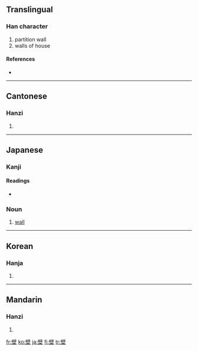 ==Translingual==

===Han character===
{{Han char|rn=32|rad=土|as=13|sn=16|four=7010<sub>4</sub>|canj=尸十土 (SJG)}}

# partition wall
# walls of house

====References====
* {{Han ref|kx=0240.100|dkj=05516|dj=0479.290|hdz=10494.080|uh=58C1|ud=22721|bh=BEC0|bd=48832}}

----

==Cantonese==

===Hanzi===
{{yue-hanzi|jyut=|y=bik1}}

# {{defn|Cantonese}}

----

==Japanese==

===Kanji===
{{ja-kanji|grade=c|rs=土13}}

====Readings====
* {{ja-readings|on=[[へき]] ([[heki]])|kun=[[かべ]] ([[kabe]])}}

===Noun===
{{ja-noun|k|hira=かべ|rom=kabe}}

# [[wall]]

----

==Korean==

===Hanja===
{{ko-hanja|hangeul=벽|rv=byeok|mr=pyŏk}}

# {{defn|Korean}}

----

==Mandarin==

===Hanzi===
{{cmn-hanzi|pin=[[bì]] ([[bi4]]), [[yǒng]] ([[yong3]])|wg=pi<sup>4</sup>, yung<sup>3</sup>}}

# {{defn|Mandarin}}

[[fr:壁]]
[[ko:壁]]
[[ja:壁]]
[[fi:壁]]
[[tr:壁]]